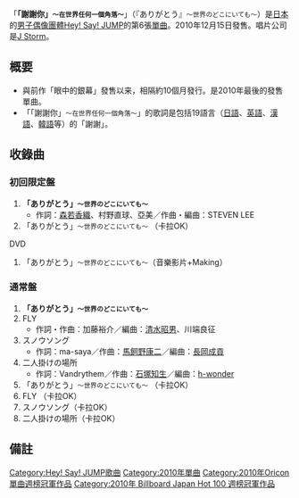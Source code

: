 {{Infobox Single
| Name           = 「謝謝你」～在世界任何一個角落～
| Artist         = [[Hey!_Say!_JUMP|Hey! Say! JUMP]]
| Album          = 
| A-side         = 
| B-side         = 
| Released       = 2010年12月15日
| Format         = 12cmCD單曲（通常盤）<br />12cmCD單曲+DVD（初回限定盤）
| Recorded       = 
| Genre          = [[J-POP|J-POP]]
| Length         = 33分52秒（通常盤）<br />8分18秒（初回限定盤）
| Label          = [[J_Storm|J Storm]]
| Writer         = 
| Producer       = 
| Certification  = 
| Chart position = * 週間1位（[[Oricon公信榜|Oricon]]）
* 2010年12月度月間3位（Oricon）
* 2011年1月度月間41位（Oricon）
* 2011年度上半期14位（Oricon）
* 2011年度年間38位（Oricon）
* 登場回数19回（Oricon）
| Last single    = [[眼中的銀幕|眼中的銀幕]]<br />（2010年）
| This single    = '''「謝謝你」～在世界任何一個角落～'''<br />（2010年）
| Next single    = [[OVER_(Hey!_Say!_JUMP單曲)|OVER]]<br />（2011年）
}}
「'''「謝謝你」<small>～在世界任何一個角落～</small>'''」（『ありがとう』<small>～世界のどこにいても～</small>）是[[日本|日本]]的[[男子偶像團體|男子偶像團體]][[Hey!_Say!_JUMP|Hey! Say! JUMP]]的第6張[[單曲|單曲]]。2010年12月15日發售。唱片公司是[[J_Storm|J Storm]]。

== 概要==
*與前作「眼中的銀幕」發售以来，相隔約10個月發行。是2010年最後的發售單曲。
*「「謝謝你」<small>～在世界任何一個角落～</small>」的歌詞是包括19語言（[[日語|日語]]、[[英語|英語]]、[[漢語|漢語]]、[[朝鮮語|韓語]]等）的「謝謝」。

== 收錄曲 ==
=== 初回限定盤 ===
# '''「ありがとう」<small>〜世界のどこにいても〜</small>'''
#*作詞：[[森若香織|森若香織]]、村野直球、亞美／作曲・編曲：STEVEN LEE
# 「ありがとう」<small>〜世界のどこにいても〜</small> （卡拉OK） 
;DVD
# 「ありがとう」<small>〜世界のどこにいても〜</small>（音樂影片+Making）

=== 通常盤 ===
# '''「ありがとう」<small>〜世界のどこにいても〜</small>'''
# FLY 
#*作詞・作曲：加藤裕介／編曲：[[清水昭男|清水昭男]]、川端良征
# スノウソング
#*作詞：ma-saya／作曲：[[馬飼野康二|馬飼野康二]]／編曲：[[長岡成貢|長岡成貢]]
# 二人掛けの場所
#*作詞：Vandrythem／作曲：[[石塚知生|石塚知生]]／編曲：[[h-wonder|h-wonder]]
# 「ありがとう」<small>〜世界のどこにいても〜</small> （卡拉OK）
# FLY （卡拉OK）
# スノウソング（卡拉OK）
# 二人掛けの場所（卡拉OK）

== 備註 ==
{{Reflist}}

{{Hey! Say! JUMP}}
{{Oricon單曲週榜冠軍 (2010年)|2010年12月27日}}
{{Billboard JAPAN Hot 100 週榜冠軍 (2010年)|2010年12月27日}}

{{DEFAULTSORT:Arigatō Sekai no Doko ni Ite mo}}
[[Category:Hey!_Say!_JUMP歌曲|Category:Hey! Say! JUMP歌曲]]
[[Category:2010年單曲|Category:2010年單曲]]
[[Category:2010年Oricon單曲週榜冠軍作品|Category:2010年Oricon單曲週榜冠軍作品]]
[[Category:2010年_Billboard_Japan_Hot_100_週榜冠軍作品|Category:2010年 Billboard Japan Hot 100 週榜冠軍作品]]